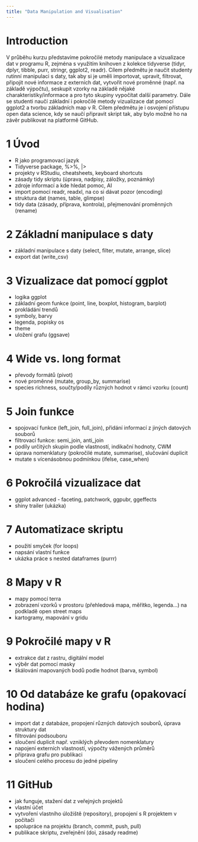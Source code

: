 ```yaml
---
title: "Data Manipulation and Visualisation"
---
```

# Introduction

V průběhu kurzu představíme pokročilé metody manipulace a vizualizace dat v programu R, zejména s využitím knihoven z kolekce tidyverse (tidyr, dplyr, tibble, purr, stringr, ggplot2, readr). Cílem předmětu je naučit studenty rutinní manipulaci s daty, tak aby si je uměli importovat, upravit, filtrovat, připojit nové informace z externích dat, vytvořit nové proměnné (např. na základě výpočtu), seskupit vzorky na základě nějaké charakteristiky/informace a pro tyto skupiny vypočítat další parametry. Dále se studenti naučí základní i pokročilé metody vizualizace dat pomocí ggplot2 a tvorbu základních map v R. Cílem předmětu je i osvojení přístupu open data science, kdy se naučí připravit skript tak, aby bylo možné ho na závěr publikovat na platformě GitHub. 

# 1 Úvod
- R jako programovací jazyk
- Tidyverse package, %>%, |>
- projekty v RStudiu, cheatsheets, keyboard shortcuts  
- zásady tidy skriptu (úprava, nadpisy, záložky, poznámky)
- zdroje informací a kde hledat pomoc, AI
- import pomocí readr, readxl, na co si dávat pozor (encoding)
- struktura dat (names, table, glimpse)
- tidy data (zásady, příprava, kontrola), přejmenování proměnných (rename)

# 2 Základní manipulace s daty
- základní manipulace s daty (select, filter, mutate, arrange, slice)
- export dat (write_csv)

# 3 Vizualizace dat pomocí ggplot
- logika ggplot
- základní geom funkce (point, line, boxplot, histogram, barplot)
- prokládání trendů 
- symboly, barvy
- legenda, popisky os
- theme
- uložení grafu (ggsave)

# 4  Wide vs. long format
- převody formátů (pivot)
- nové proměnné (mutate, group_by, summarise)
- species richness, součty/podíly různých hodnot v rámci vzorku (count)
 
# 5 Join funkce
- spojovací funkce (left_join, full_join), přidání informací z jiných datových souborů
- filtrovací funkce: semi_join, anti_join
- podíly určitých skupin podle vlastností, indikační hodnoty, CWM 
- úprava nomenklatury (pokročilé mutate, summarise), slučování duplicit
- mutate s vícenásobnou podmínkou (ifelse, case_when)

# 6 Pokročilá vizualizace dat 
- ggplot advanced - faceting, patchwork, ggpubr, ggeffects
- shiny trailer (ukázka)

# 7 Automatizace skriptu
- použití smyček (for loops)
- napsání vlastní funkce
- ukázka práce s nested dataframes (purrr)

# 8 Mapy v R 
- mapy pomocí terra
- zobrazení vzorků v prostoru (přehledová mapa, měřítko, legenda…) na podkladě open street maps
- kartogramy, mapování v gridu

# 9 Pokročilé mapy v R 
- extrakce dat z rastru, digitální model
- výběr dat pomocí masky
- škálování mapovaných bodů podle hodnot (barva, symbol)

# 10 Od databáze ke grafu (opakovací hodina)
- import dat z databáze, propojení různých datových souborů, úprava struktury dat
- filtrování podsouboru
- sloučení duplicit např. vzniklých převodem nomenklatury
- napojení externích vlastností, výpočty vážených průměrů 
- příprava grafu pro publikaci
- sloučení celého procesu do jedné pipeliny 

# 11 GitHub
- jak funguje, stažení dat z veřejných projektů
- vlastní účet
- vytvoření vlastního úložiště (repository), propojení s R projektem v počítači
- spolupráce na projektu (branch, commit, push, pull) 
- publikace skriptu, zveřejnění (doi, zásady readme)
